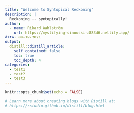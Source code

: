 ```yaml
---
title: "Welcome to Syntopical Reckoning"
description: |
  Reckoning -- syntopically!
author:
  - name: Rikard Wahlström
    url: https://mystifying-sinoussi-a883d6.netlify.app/
date: 04-18-2021
output:
  distill::distill_article:
    self_contained: false
    toc: true
    toc_depth: 4
categories:
  - test1
  - test2
  - test3
---
```


```r
knitr::opts_chunk$set(echo = FALSE)

# Learn more about creating blogs with Distill at:
# https://rstudio.github.io/distill/blog.html

```



